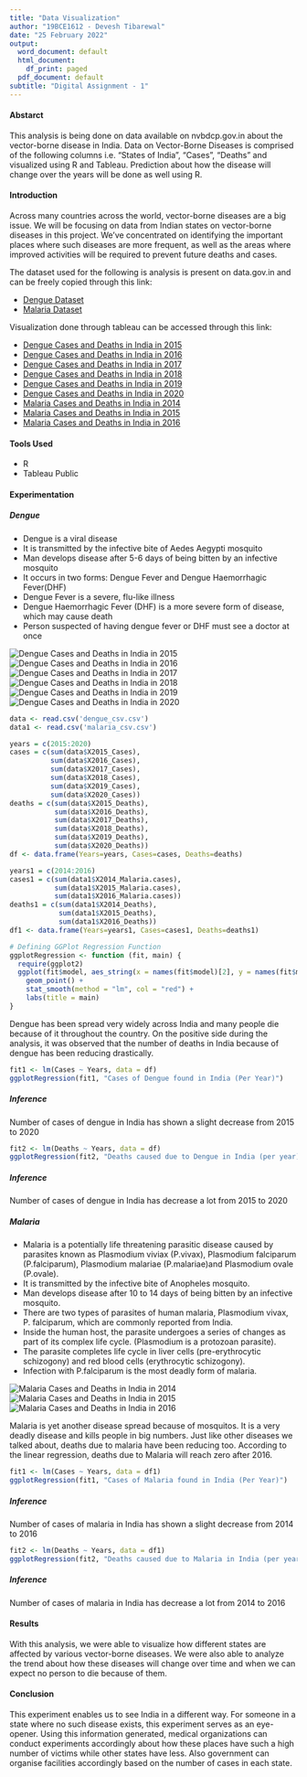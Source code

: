 ---
title: "Data Visualization"
author: "19BCE1612 - Devesh Tibarewal"
date: "25 February 2022"
output:
  word_document: default
  html_document:
    df_print: paged
  pdf_document: default
subtitle: "Digital Assignment - 1"
---

#### __Abstarct__
This analysis is being done on data available on nvbdcp.gov.in about the vector-borne disease in India. Data on Vector-Borne Diseases is comprised of the following columns i.e. "States of India", "Cases", "Deaths" and visualized using R and Tableau. Prediction about how the disease will change over the years will be done as well using R.

#### __Introduction__
Across many countries across the world, vector-borne diseases are a big issue. We will be focusing on data from Indian states on vector-borne diseases in this project. We've concentrated on identifying the important places where such diseases are more frequent, as well as the areas where improved activities will be required to prevent future deaths and cases.

The dataset used for the following is analysis is present on data.gov.in and can be freely copied through this link:

-   [Dengue Dataset](https://nvbdcp.gov.in/index4.php?lang=1&level=0&linkid=431&lid=3715)
-   [Malaria Dataset](https://nvbdcp.gov.in/index4.php?lang=1&level=0&linkid=564&lid=3867)


Visualization done through tableau can be accessed through this link:

-   [Dengue Cases and Deaths in India in 2015](https://public.tableau.com/views/DengueDA1/DengueCasesandDeathsinIndiain2015?:language=en-US&:display_count=n&:origin=viz_share_link)
-   [Dengue Cases and Deaths in India in 2016](https://public.tableau.com/views/DengueDA1/DengueCasesandDeathsinIndiain2016?:language=en-US&:display_count=n&:origin=viz_share_link)
-   [Dengue Cases and Deaths in India in 2017](https://public.tableau.com/views/DengueDA1/DengueCasesandDeathsinIndiain2017?:language=en-US&:display_count=n&:origin=viz_share_link)
-   [Dengue Cases and Deaths in India in 2018](https://public.tableau.com/views/DengueDA1/DengueCasesandDeathsinIndiain2018?:language=en-US&:display_count=n&:origin=viz_share_link)
-   [Dengue Cases and Deaths in India in 2019](https://public.tableau.com/views/DengueDA1/DengueCasesandDeathsinIndiain2019?:language=en-US&:display_count=n&:origin=viz_share_link)
-   [Dengue Cases and Deaths in India in 2020](https://public.tableau.com/views/DengueDA1/DengueCasesandDeathsinIndiain2020?:language=en-US&:display_count=n&:origin=viz_share_link)
-   [Malaria Cases and Deaths in India in 2014](https://public.tableau.com/views/MalariaDA1/MalariaCasesandDeathsinIndiain2014?:language=en-US&publish=yes&:display_count=n&:origin=viz_share_link)
-   [Malaria Cases and Deaths in India in 2015](https://public.tableau.com/views/MalariaDA1/MalariaCasesandDeathsinIndiain2015?:language=en-US&publish=yes&:display_count=n&:origin=viz_share_link)
-   [Malaria Cases and Deaths in India in 2016](https://public.tableau.com/views/MalariaDA1/MalariaCasesandDeathsinIndiain2016?:language=en-US&publish=yes&:display_count=n&:origin=viz_share_link)


#### __Tools Used__
- R
- Tableau Public


#### __Experimentation__

##### __Dengue__

- Dengue is a viral disease
- It is transmitted by the infective bite of Aedes Aegypti mosquito
- Man develops disease after 5-6 days of being bitten by an infective mosquito
- It occurs in two forms: Dengue Fever and Dengue Haemorrhagic Fever(DHF)
- Dengue Fever is a severe, flu-like illness
- Dengue Haemorrhagic Fever (DHF) is a more severe form of disease, which may cause death
- Person suspected of having dengue fever or DHF must see a doctor at once

![Dengue Cases and Deaths in India in 2015](images/dengue/Dengue Cases and Deaths in India in 2015.png)
![Dengue Cases and Deaths in India in 2016](images/dengue/Dengue Cases and Deaths in India in 2016.png)
![Dengue Cases and Deaths in India in 2017](images/dengue/Dengue Cases and Deaths in India in 2017.png)
![Dengue Cases and Deaths in India in 2018](images/dengue/Dengue Cases and Deaths in India in 2018.png)
![Dengue Cases and Deaths in India in 2019](images/dengue/Dengue Cases and Deaths in India in 2019.png)
![Dengue Cases and Deaths in India in 2020](images/dengue/Dengue Cases and Deaths in India in 2020.png)
```{r, echo=FALSE, warning=FALSE}
data <- read.csv('dengue_csv.csv')
data1 <- read.csv('malaria_csv.csv')
```

```{r, echo=FALSE, warning=FALSE}
years = c(2015:2020)
cases = c(sum(data$X2015_Cases), 
          sum(data$X2016_Cases),
          sum(data$X2017_Cases), 
          sum(data$X2018_Cases), 
          sum(data$X2019_Cases), 
          sum(data$X2020_Cases))
deaths = c(sum(data$X2015_Deaths), 
           sum(data$X2016_Deaths),
           sum(data$X2017_Deaths), 
           sum(data$X2018_Deaths), 
           sum(data$X2019_Deaths), 
           sum(data$X2020_Deaths))
df <- data.frame(Years=years, Cases=cases, Deaths=deaths)

years1 = c(2014:2016)
cases1 = c(sum(data1$X2014_Malaria.cases), 
           sum(data1$X2015_Malaria.cases),
           sum(data1$X2016_Malaria.cases))
deaths1 = c(sum(data1$X2014_Deaths), 
            sum(data1$X2015_Deaths),
            sum(data1$X2016_Deaths))
df1 <- data.frame(Years=years1, Cases=cases1, Deaths=deaths1)

# Defining GGPlot Regression Function
ggplotRegression <- function (fit, main) {
  require(ggplot2)
  ggplot(fit$model, aes_string(x = names(fit$model)[2], y = names(fit$model)[1]), main=main) + 
    geom_point() +
    stat_smooth(method = "lm", col = "red") +
    labs(title = main)
}
```

Dengue has been spread very widely across India and many people die because of it throughout the country. On the positive side during the analysis, it was observed that the number of deaths in India because of dengue has been reducing drastically.


```{r, echo=FALSE, warning=FALSE, message=FALSE}
fit1 <- lm(Cases ~ Years, data = df)
ggplotRegression(fit1, "Cases of Dengue found in India (Per Year)")
```

##### __Inference__
Number of cases of dengue in India has shown a slight decrease from 2015 to 2020

```{r, echo=FALSE, warning=FALSE, message=FALSE}
fit2 <- lm(Deaths ~ Years, data = df)
ggplotRegression(fit2, "Deaths caused due to Dengue in India (per year)")
```

##### __Inference__
Number of cases of dengue in India has decrease a lot from 2015 to 2020



##### __Malaria__

- Malaria is a potentially life threatening parasitic disease caused by parasites known as Plasmodium viviax (P.vivax), Plasmodium falciparum (P.falciparum), Plasmodium malariae (P.malariae)and Plasmodium ovale (P.ovale).
- It is transmitted by the infective bite of Anopheles mosquito.
- Man develops disease after 10 to 14 days of being bitten by an infective mosquito.
- There are two types of parasites of human malaria, Plasmodium vivax, P. falciparum, which are commonly reported from India.
- Inside the human host, the parasite undergoes a series of changes as part of its complex life cycle. (Plasmodium is a protozoan parasite).
- The parasite completes life cycle in liver cells (pre-erythrocytic schizogony) and red blood cells (erythrocytic schizogony).
- Infection with P.falciparum is the most deadly form of malaria.

![Malaria Cases and Deaths in India in 2014](images/malaria/Malaria Cases and Deaths in India in 2014.png)
![Malaria Cases and Deaths in India in 2015](images/malaria/Malaria Cases and Deaths in India in 2015.png)
![Malaria Cases and Deaths in India in 2016](images/malaria/Malaria Cases and Deaths in India in 2016.png)

Malaria is yet another disease spread because of mosquitos. It is a very deadly disease and kills people in big numbers. Just like other diseases we talked about, deaths due to malaria have been reducing too. According to the linear regression, deaths due to Malaria will reach zero after 2016.



```{r, echo=FALSE, warning=FALSE, message=FALSE}
fit1 <- lm(Cases ~ Years, data = df1)
ggplotRegression(fit1, "Cases of Malaria found in India (Per Year)")
```

##### __Inference__
Number of cases of malaria in India has shown a slight decrease from 2014 to 2016

```{r, echo=FALSE, warning=FALSE, message=FALSE}
fit2 <- lm(Deaths ~ Years, data = df1)
ggplotRegression(fit2, "Deaths caused due to Malaria in India (per year)")
```

##### __Inference__
Number of cases of malaria in India has decrease a lot from 2014 to 2016


#### __Results__
With this analysis, we were able to visualize how different states are affected by various vector-borne diseases. We were also able to analyze the trend about how these diseases will change over time and when we can expect no person to die because of them.

#### __Conclusion__
This experiment enables us to see India in a different way. For someone in a state where no such disease exists, this experiment serves as an eye-opener. Using this information generated, medical organizations can conduct experiments accordingly about how these places have such a high number of victims while other states have less. Also government can organise facilities
accordingly based on the number of cases in each state.